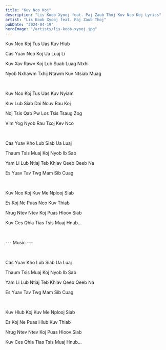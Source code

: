```yaml
---
title: "Kuv Nco Koj"
description: "Lis Koob Xyooj feat. Paj Zaub Thoj Kuv Nco Koj Lyrics"
artist: "Lis Koob Xyooj feat. Paj Zaub Thoj"
pubDate: "2024-04-19"
heroImage: "/artists/lis-koob-xyooj.jpg"
---
```


Kuv Nco Koj Tus Uas Kuv Hlub

Cas Yuav Nco Koj Ua Luaj Li

Kuv Xav Rawv Koj Lub Suab Luag Ntxhi

Nyob Nxhawm Txhij Ntawm Kuv Ntsiab Muag

<br />

Kuv Nco Koj Tus Uas Kuv Nyiam

Kuv Lub Siab Dai Ncuv Rau Koj

Noj Tsis Qab Pw Los Tsis Tsaug Zog

Vim Yog Nyob Rau Txoj Kev Nco

<br />

Cas Yuav Kho Lub Siab Ua Luaj

Thaum Tsis Muaj Koj Nyob Ib Sab

Yam Li Lub Ntiaj Teb Khiav Qeeb Qeeb Na

Es Yuav Tav Twg Mam Sib Cuag

<br />

Kuv Nco Koj Kuv Me Nplooj Siab

Es Koj Ne Puas Nco Kuv Thiab

Nrug Ntev Ntev Koj Puas Hloov Siab

Kuv Ces Qhia Tias Tsis Muaj Hnub...

<br />

--- Music ---

<br />

Cas Yuav Kho Lub Siab Ua Luaj

Thaum Tsis Muaj Koj Nyob Ib Sab

Yam Li Lub Ntiaj Teb Khiav Qeeb Qeeb Na

Es Yuav Tav Twg Mam Sib Cuag

<br />

Kuv Hlub Koj Kuv Me Nplooj Siab

Es Koj Ne Puas Hlub Kuv Thiab

Nrug Ntev Ntev Koj Puas Hloov Siab

Kuv Ces Qhia Tias Tsis Muaj Hnub...
